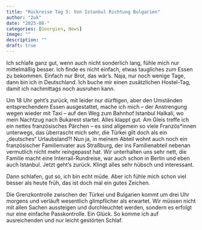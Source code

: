```yaml
---
title: "Rückreise Tag 5: Von Istanbul Richtung Bulgarien"
author: "žuk"
date: "2025-08-"
categories: [Georgien, News]
image: ""
description: ""
draft: true
---
```


Ich schlafe ganz gut, wenn auch nicht sonderlich lang, fühle mich nur mittelmäßig besser. Ich finde es nicht einfach, etwas taugliches zum Essen zu bekommen. Einfach nur Brot, das wär’s. Naja, nur noch wenige Tage, dann bin ich in Deutschland. Ich buche mir einen zusätzlichen Hostel-Tag, damit ich nachmittags noch ausruhen kann.

Um 18 Uhr geht’s zurück, mit leider nur dürftigen, aber den Umständen entsprechendem Essen ausgestattet, mache ich mich – der Anstrengung wegen wieder mit Taxi – auf den Weg zum Bahnhof Istanbul Halkali, wo mein Nachtzug nach Bukarest startet. Alles klappt gut. Am Gleis treffe ich ein nettes französisches Pärchen – es sind allgemein so viele Französ\*innen unterwegs, das überrascht mich sehr, die Türkei gilt doch als ein „deutsches“ Urlaubsland?! Nun ja, in meinem Abteil wohnt auch noch ein französischer Familienvater aus Straßburg, der ins Familienabteil nebenan vermutlich nicht mehr reingepasst hat. Wir unterhalten uns sehr nett, die Familie macht eine Interrail-Rundreise, war auch schon in Berlin und eben auch Istanbul. Jetzt geht’s zurück. Klingt alles sehr hübsch und interessant.

Dann schlafen, gut so, ich bin echt müde. Aber ich fühle mich schon viel besser als heute früh, das ist doch mal ein gutes Zeichen.

Die Grenzkontrolle zwischen der Türkei und Bulgarien kommt um drei Uhr morgens und verläuft wesentlich glimpflicher als erwartet. Wir müssen nicht mit allen Sachen aussteigen und durchleuchtet werden, sondern es erfolgt nur eine einfache Passkontrolle. Ein Glück. So komme ich auf ausreichenden und nur leicht gestörten Schlaf.
